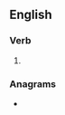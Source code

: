==English==

===Verb===
{{head|en|verb form}}

# {{en-third-person singular of|theorize}}

===Anagrams===
* {{anagrams|en|otherizes}}